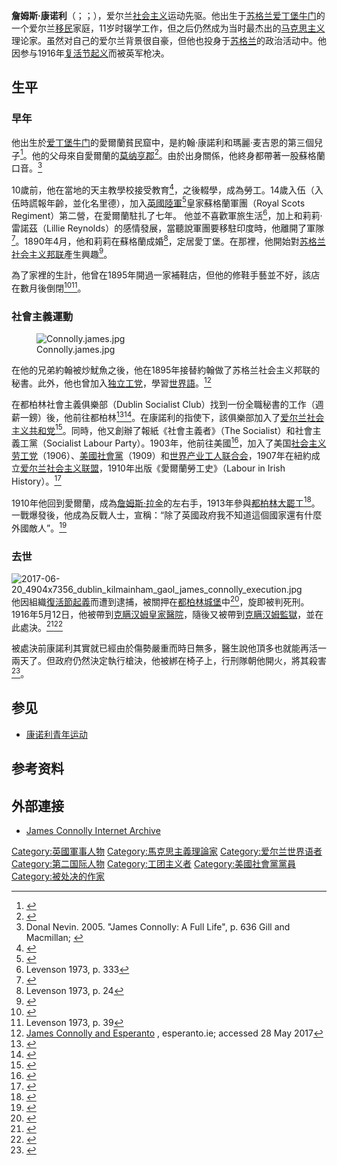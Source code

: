 {{Otheruses|other=名为詹姆斯·康诺利的其他人物|詹姆斯·康诺利 (田径运动员)}}
{{Infobox person
| name          = 詹姆斯·康诺利<br>James Connolly
| image         = James_Connolly2.jpg
| image_size    =
| caption       =1900年左右攝
| nickname      =
| birth_date    = {{Birth date|1868|6|5|df=yes}}
| birth_place   = 
[[苏格兰|苏格兰]][[爱丁堡|爱丁堡]][[牛门|牛门]]| death_date   = {{Death date and age|1916|5|12|1868|6|5|df=yes}}
| death_place   = 愛爾蘭[[都柏林|都柏林]][[克瞒漢姆監獄|克瞒漢姆監獄]]| party         = 
|module       = }}
'''詹姆斯·康诺利'''（{{lang-en|James Connolly}}；{{lang-ga|Séamas Ó Conghaile}}；{{bd|1868年|6月5日|1916年|5月12日|catIdx=C}}），爱尔兰[[社会主义|社会主义]]运动先驱。他出生于[[苏格兰|苏格兰]][[爱丁堡|爱丁堡]][[牛门|牛门]]的一个爱尔兰[[移民|移民]]家庭，11岁时辍学工作，但之后仍然成为当时最杰出的[[马克思主义|马克思主义]]理论家。虽然对自己的爱尔兰背景很自豪，但他也投身于[[苏格兰|苏格兰]]的政治活动中。他因参与1916年[[复活节起义|复活节起义]]而被英军枪决。

== 生平 ==
=== 早年 ===
他出生於[[爱丁堡|爱丁堡]][[牛门|牛门]]的愛爾蘭貧民窟中，是約翰·康諾利和瑪麗·麦吉恩的第三個兒子<ref name=jcpbe>{{Cite book | last = Connolly | first = James | author2 = Ellis, Peter Berresford | title = James Connolly: selected writings | publisher = Pluto Press | year = 1988 | location = London | page = 9 | url = https://books.google.com/books?id=TGwCEc2DyGgC&lpg=PP1&pg=PA9#v=onepage&q&f=false | isbn = 978-0-7453-0267-6 | access-date = 2020-02-22 | archive-date = 2020-05-24 | archive-url = https://web.archive.org/web/20200524233130/https://books.google.com/books?id=TGwCEc2DyGgC&lpg=PP1&pg=PA9#v=onepage&q&f=false | dead-url = no }}</ref>。他的父母來自愛爾蘭的[[莫纳亨郡|莫纳亨郡]]<ref>{{Cite journal | last = Dangerfield | first = George | title = James Joyce, James Connolly and Irish Nationalism | journal = Irish University Review | volume = 16 | issue = 1 | at=5| date = Spring 1986 | jstor = 25477611 | issn = 0021-1427 }}</ref>。由於出身關係，他終身都帶著一股蘇格蘭口音。<ref>Donal Nevin. 2005. "James Connolly: A Full Life", p. 636 Gill and Macmillan; {{ISBN|0-7171-3911-5}}</ref>

10歲前，他在當地的天主教學校接受教育<ref>{{Cite book | last = Morgan | first = Austen | title = James Connolly : a political biography | publisher = Manchester University Press | year = 1990 | location = Manchester | page = 14 | url = https://books.google.com/books?id=8zToAAAAIAAJ&lpg=PP1&pg=PA14#v=onepage&q&f=false | isbn = 978-0-7190-2958-5 | access-date = 2020-02-22 | archive-date = 2020-05-24 | archive-url = https://web.archive.org/web/20200524070952/https://books.google.com/books?id=8zToAAAAIAAJ&lpg=PP1&pg=PA14#v=onepage&q&f=false | dead-url = no }}</ref>，之後輟學，成為勞工。14歲入伍（入伍時謊報年齡，並化名里德），加入[[英國陸軍|英國陸軍]]<ref>{{Cite book | last = Edwards | first = Ruth Dudley | title = James Connolly | publisher = Gill and Macmillan | year = 1981 | location = Dublin | pages = 1–2 | url = https://books.google.com/books?id=7AM0AAAAMAAJ&q=joined+british+army#search_anchor | isbn = 978-0-7171-1112-1 | access-date = 2020-02-22 | archive-date = 2020-05-22 | archive-url = https://web.archive.org/web/20200522161711/https://books.google.com/books?id=7AM0AAAAMAAJ&q=joined+british+army#search_anchor | dead-url = no }}</ref>皇家蘇格蘭軍團（Royal Scots Regiment）第二營，在愛爾蘭駐扎了七年。
他並不喜歡軍旅生活<ref>Levenson 1973, p. 333</ref>，加上和莉莉·雷諾茲（Lillie Reynolds）的感情發展，當聽說軍團要移駐印度時，他離開了軍隊<ref>{{cite web | last = McCartan | first = Eugene | title = The man looking over our shoulder | work = James Connolly Memorial Lecture | publisher = James Connolly Education Trust | date = 12 May 2006 | url = http://www.iol.ie/~sob/jcet/2006-05-12-emc.html | accessdate = 21 April 2011 | archiveurl = https://web.archive.org/web/20121007073308/http://www.iol.ie/~sob/jcet/2006-05-12-emc.html | archivedate = 2012-10-07 | dead-url = no }}</ref>。1890年4月，他和莉莉在蘇格蘭成婚<ref>Levenson 1973, p. 24</ref>，定居愛丁堡。在那裡，他開始對[[苏格兰社会主义邦联|苏格兰社会主义邦联]]產生興趣<ref>{{Cite book|last=Wallace|first=Martin|title=100 Irish Lives|publisher=Rowman & Littlefield|year=1983|location=Lanham, MD|page=[https://archive.org/details/100irishlives00wall/page/147 147]|isbn=978-0-7153-8331-5|url=https://archive.org/details/100irishlives00wall/page/147}}</ref>。

為了家裡的生計，他曾在1895年開過一家補鞋店，但他的修鞋手藝並不好，該店在數月後倒閉<ref>{{cite web|last=Mac Thomáis|first=Shane|title=Remembering the Past – James Connolly|work=anphoblacht.com|publisher=An Phoblacht|date=8 June 2005|url=http://aprnonline.com/?p=58474|accessdate=26 April 2011|archive-date=2012-03-12|archive-url=https://web.archive.org/web/20120312023306/http://aprnonline.com/?p=58474|dead-url=yes}}</ref><ref>Levenson 1973, p. 39</ref>。

=== 社會主義運動 ===
[[File:Connolly.james.jpg|thumb]]

在他的兄弟約翰被炒魷魚之後，他在1895年接替約翰做了苏格兰社会主义邦联的秘書。此外，他也曾加入[[独立工党|独立工党]]，學習[[世界語|世界語]]。<ref>[http://esperanto.ie/en/ireland/connolly.html James Connolly and Esperanto] {{Wayback|url=http://esperanto.ie/en/ireland/connolly.html |date=20161215171329 }}, esperanto.ie; accessed 28 May 2017</ref>

在都柏林社會主義俱樂部（Dublin Socialist Club）找到一份全職秘書的工作（週薪一鎊）後，他前往都柏林<ref>{{Cite book | last = Kearney | first = Richard | title = The Irish mind: exploring intellectual traditions | publisher = Wolfhound Press | year = 1985 | location = Dublin | page = 200 | url = https://books.google.com/books?id=Q7BnAAAAMAAJ&dq=%22dublin+socialist+club%22+job+that+pound+week | isbn = 978-0-391-03311-5 | access-date = 2020-02-22 | archive-date = 2020-05-22 | archive-url = https://web.archive.org/web/20200522182731/https://books.google.com/books?id=Q7BnAAAAMAAJ&dq=%22dublin+socialist+club%22+job+that+pound+week | dead-url = no }}</ref><ref>{{Cite book | last = Sheehan | first = Sean | title = Famous Irish Men and Women | publisher = Evans Brothers | year = 2008 | location = London | page = 12 | url = https://books.google.com/books?id=ZMI7pODIPGUC&lpg=PP1&pg=PA12#v=onepage&q&f=false | isbn = 978-0-237-53432-5 | access-date = 2020-02-22 | archive-date = 2020-05-24 | archive-url = https://web.archive.org/web/20200524015416/https://books.google.com/books?id=ZMI7pODIPGUC&lpg=PP1&pg=PA12#v=onepage&q&f=false | dead-url = no }}</ref>。在康諾利的指使下，該俱樂部加入了[[爱尔兰社会主义共和党|爱尔兰社会主义共和党]]<ref>{{Cite news | last = Hadden | first = Peter | title = The real ideas of James Connolly | magazine = Socialism Today | location = London | issue = 100 | publisher = Socialist Party (England and Wales) | date = Apr–May 2006 | url = http://www.socialismtoday.org/100/connolly.html | accessdate = 28 April 2011 | archive-date = 2006-07-21 | archive-url = https://web.archive.org/web/20060721041719/http://www.socialismtoday.org/100/connolly.html | dead-url = no }}</ref>。同時，他又創辦了報紙《社會主義者》（The Socialist）和社會主義工黨（Socialist Labour Party）。1903年，他前往美國<ref>{{cite book|last1=Greaves|first1=C. Desmond|title=The Life and Times of James Connolly|date=1972|publisher=Lawrence and Wishart|location=London|pages=166–7|edition=2nd|url=https://books.google.com/books?id=j9GfAAAAMAAJ|isbn=978-0853152347|accessdate=11 August 2014|archive-date=2020-05-24|archive-url=https://web.archive.org/web/20200524013237/https://books.google.com/books?id=j9GfAAAAMAAJ|dead-url=no}}</ref>，加入了美国[[社会主义劳工党|社会主义劳工党]]（1906）、[[美国社会党_(1901年)|美國社會黨]]（1909）和[[世界产业工人联合会|世界产业工人联合会]]，1907年在紐約成立[[爱尔兰社会主义联盟|爱尔兰社会主义联盟]]，1910年出版《愛爾蘭勞工史》（Labour in Irish History）。<ref>{{cite web |url=http://www.marxists.org/archive/connolly/1910/lih/chap12.htm |title=James Connolly: Labour in Irish History - Chapter 12 |website=Marxists.org |date=2003-12-08 |accessdate=2017-05-28 |archive-date=2018-07-15 |archive-url=https://web.archive.org/web/20180715192548/https://www.marxists.org/archive/connolly/1910/lih/chap12.htm |dead-url=no }}</ref>

1910年他回到愛爾蘭，成為[[詹姆斯·拉金|詹姆斯·拉金]]的左右手，1913年參與[[都柏林大罷工|都柏林大罷工]]<ref>{{cite web |url=http://www.census.nationalarchives.ie/reels/nai000119513/ |title=Census of Ireland 1911 |website=Census.nationalarchives.ie |accessdate=2017-05-28 |archive-date=2018-04-24 |archive-url=https://web.archive.org/web/20180424215517/http://www.census.nationalarchives.ie/reels/nai000119513/ |dead-url=no }}</ref>。一戰爆發後，他成為反戰人士，宣稱：“除了英國政府我不知道這個國家還有什麼外國敵人”。<ref>{{cite web|url=http://www.rte.ie/centuryireland/index.php/articles/james-connolly-what-should-irish-people-do-during-the-war|website=RTÉ|title=James Connolly: What should Irish people do during the war?|date=6 November 2016|quote=I know of no foreign enemy of this country except the British Government.|access-date=2020-02-22|archive-date=2019-11-08|archive-url=https://web.archive.org/web/20191108093157/https://www.rte.ie/centuryireland/index.php/articles/james-connolly-what-should-irish-people-do-during-the-war|dead-url=no}}</ref>

=== 去世 ===
[[File:2017-06-20_4904x7356_dublin_kilmainham_gaol_james_connolly_execution.jpg|left]]
他因組織[[復活節起義|復活節起義]]而遭到逮捕，被關押在[[都柏林城堡|都柏林城堡]]中<ref name= costello>{{cite book|last= Costello|first= Peter|year= 1999|page= [https://archive.org/details/dublincastleinli00cost/page/145 145]|title= Dublin Castle, in the life of the Irish nation|publisher= Wolfhound Press|location= Dublin|isbn= 978-0-86327-610-1|url= https://archive.org/details/dublincastleinli00cost/page/145}}</ref>，旋即被判死刑。1916年5月12日，他被帶到[[克瞒汉姆皇家醫院|克瞒汉姆皇家醫院]]，隨後又被帶到[[克瞒汉姆監獄|克瞒汉姆監獄]]，並在此處決。<ref name= emmons>{{cite book|last= Emmons|first= David M. |year= 2012|page= 480|title= Beyond the American Pale: The Irish in the West|publisher= University of Oklahoma Press|location= U.S.A}}</ref><ref name= seumas>{{cite book|last= MacManus|first= Seumas |year= 2005|page= 696|title= The Story of the Irish Race|publisher= Cosimo, Inc|location= Ireland}}</ref>

被處決前康諾利其實就已經由於傷勢嚴重而時日無多，醫生說他頂多也就能再活一兩天了。但政府仍然決定執行槍決，他被綁在椅子上，行刑隊朝他開火，將其殺害<ref name="Death Registration">{{cite web |url=https://civilrecords.irishgenealogy.ie/churchrecords/images/deaths_returns/deaths_1916/05245/4453541.pdf |title=Registered Deaths in South Dublin, 1916 |website=irishgenealogy.ie |at=04453541, 477, Entry Numbers 1–10 |access-date=22 September 2018 |archive-date=2020-02-02 |archive-url=https://web.archive.org/web/20200202170738/https://civilrecords.irishgenealogy.ie/churchrecords/images/deaths_returns/deaths_1916/05245/4453541.pdf |dead-url=no }}</ref>。

==参见==

*[[康诺利青年运动|康诺利青年运动]]

== 参考资料 ==
{{Reflist}}
== 外部連接 ==
{{Commons category|James Connolly}}

{{Wikisource|James Connolly|James Connolly|en}}
* [http://www.marxists.org/archive/connolly/index.htm James Connolly Internet Archive] {{Wayback|url=http://www.marxists.org/archive/connolly/index.htm |date=20210424130921 }}

{{Authority control}}
{{DEFAULTSORT:Connolly, James}}
[[Category:英國軍事人物|Category:英國軍事人物]]
[[Category:馬克思主義理論家|Category:馬克思主義理論家]]
[[Category:爱尔兰世界语者|Category:爱尔兰世界语者]]
[[Category:第二国际人物|Category:第二国际人物]]
[[Category:工团主义者|Category:工团主义者]]
[[Category:美國社會黨黨員|Category:美國社會黨黨員]]
[[Category:被处决的作家|Category:被处决的作家]]